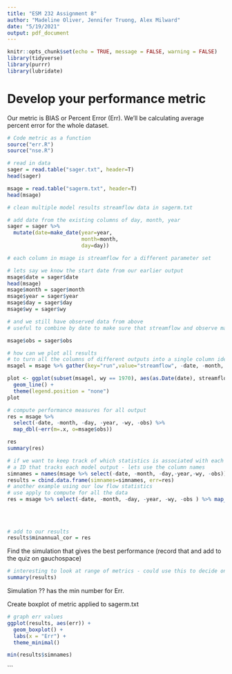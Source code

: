 ```yaml
---
title: "ESM 232 Assignment 8"
author: "Madeline Oliver, Jennifer Truong, Alex Milward"
date: "5/19/2021"
output: pdf_document
---
```


```r
knitr::opts_chunk$set(echo = TRUE, message = FALSE, warning = FALSE)
library(tidyverse)
library(purrr)
library(lubridate)
```

# Develop your performance metric

Our metric is BIAS or Percent Error (Err). We'll be calculating average percent error for the whole dataset.

```r
# Code metric as a function
source("err.R")
source("nse.R")

# read in data
sager = read.table("sager.txt", header=T)
head(sager)

msage = read.table("sagerm.txt", header=T)
head(msage)

```

```r
# clean multiple model results streamflow data in sagerm.txt

# add date from the existing columns of day, month, year
sager = sager %>%
  mutate(date=make_date(year=year, 
                        month=month,
                        day=day))

# each column in msage is streamflow for a different parameter set

# lets say we know the start date from our earlier output
msage$date = sager$date
head(msage)
msage$month = sager$month
msage$year = sager$year
msage$day = sager$day
msage$wy = sager$wy

# and we still have observed data from above
# useful to combine by date to make sure that streamflow and observe match

msage$obs = sager$obs

# how can we plot all results
# to turn all the columns of different outputs into a single column identified by "run"
msagel = msage %>% gather(key="run",value="streamflow", -date, -month, -day, -year, -wy, -obs)

plot <- ggplot(subset(msagel, wy == 1970), aes(as.Date(date), streamflow, col = run)) +
  geom_line() +
  theme(legend.position = "none")
plot

# compute performance measures for all output
res = msage %>% 
  select(-date, -month, -day, -year, -wy, -obs) %>% 
  map_dbl(~err(m=.x, o=msage$obs))

res
summary(res)

```

```r
# if we want to keep track of which statistics is associated with each run, we need a unique identifies
# a ID that tracks each model output - lets use the column names
simnames = names(msage %>% select(-date, -month, -day,-year,-wy, -obs))
results = cbind.data.frame(simnames=simnames, err=res)
# another example using our low flow statistics
# use apply to compute for all the data
res = msage %>% select(-date, -month, -day, -year, -wy, -obs ) %>% map_dbl(~check_minannual( o=msage$obs, 
                                                                                             month=msage$month, 
                                                                                             day=msage$day, 
                                                                                             year=msage$year, wy=msage$wy, 
                                                                                             m=.x))
# add to our results
results$minannual_cor = res
```

Find the simulation that gives the best performance (record that and add to the quiz on gauchospace)
```r
# interesting to look at range of metrics - could use this to decide on acceptable values
summary(results)

```
Simulation ??  has the min number for Err.

Create boxplot of metric applied to sagerm.txt
```r
# graph err values
ggplot(results, aes(err)) +
  geom_boxplot() +
  labs(x = "Err") +
  theme_minimal()

min(results$simnames)

```
```



